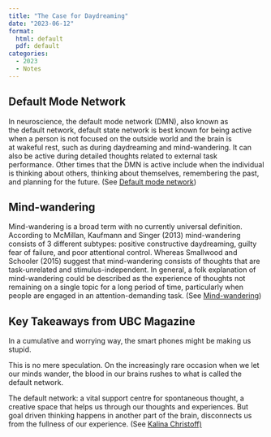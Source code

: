 ```yaml
---
title: "The Case for Daydreaming"
date: "2023-06-12"
format: 
  html: default
  pdf: default
categories:
  - 2023
  - Notes
---
```


## Default Mode Network

In neuroscience, the default mode network (DMN), also known as the default network, default state network is best known for being active when a person is not focused on the outside world and the brain is at wakeful rest, such as during daydreaming and mind-wandering. It can also be active during detailed thoughts related to external task performance. Other times that the DMN is active include when the individual is thinking about others, thinking about themselves, remembering the past, and planning for the future. (See [Default mode network](https://en.wikipedia.org/wiki/Default_mode_network))

## Mind-wandering

Mind-wandering is a broad term with no currently universal definition. According to McMillan, Kaufmann and Singer (2013) mind-wandering consists of 3 different subtypes: positive constructive daydreaming, guilty fear of failure, and poor attentional control. Whereas Smallwood and Schooler (2015) suggest that mind-wandering consists of thoughts that are task-unrelated and stimulus-independent. In general, a folk explanation of mind-wandering could be described as the experience of thoughts not remaining on a single topic for a long period of time, particularly when people are engaged in an attention-demanding task. (See [Mind-wandering](https://en.wikipedia.org/wiki/Mind-wandering))

## Key Takeaways from UBC Magazine

In a cumulative and worrying way, the smart phones might be making us stupid.

This is no mere speculation. On the increasingly rare occasion when we let our minds wander, the blood in our brains rushes to what is called the default network.

The default network: a vital support centre for spontaneous thought, a creative space that helps us through our thoughts and experiences. But goal driven thinking happens in another part of the brain, disconnects us from the fullness of our experience. (See [Kalina Christoff)](https://psych.ubc.ca/profile/kalina-christoff/)
